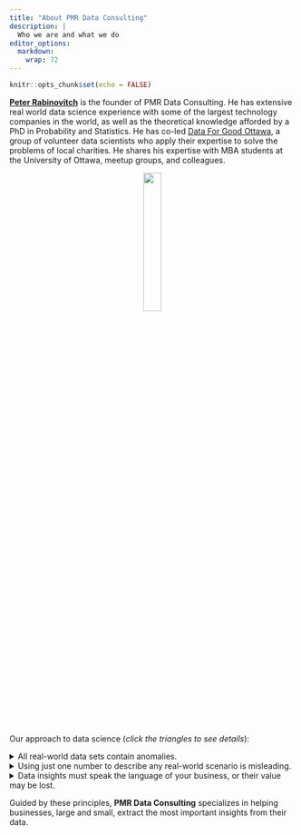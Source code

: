 ```yaml
---
title: "About PMR Data Consulting"
description: |
  Who we are and what we do
editor_options: 
  markdown: 
    wrap: 72
---
```


```r
knitr::opts_chunk$set(echo = FALSE)
```

[**Peter Rabinovitch**](https://www.linkedin.com/in/peter-rabinovitch/)
is the founder of PMR Data Consulting. He has extensive real world data
science experience with some of the largest technology companies in the
world, as well as the theoretical knowledge afforded by a PhD in
Probability and Statistics. He has co-led [Data For Good
Ottawa](https://ottawa.dataforgood.ca/), a group of volunteer data
scientists who apply their expertise to solve the problems of local
charities. He shares his expertise with MBA students at the University
of Ottawa, meetup groups, and colleagues.

<center>![](peter.jpg){width="25%"}</center>

Our approach to data science (*click the triangles to see details*):

<details>

<summary>All real-world data sets contain anomalies.</summary>

It is the job of the data scientist to ensure that anomalies are caught,
mitigated, and most importantly, that their impact is understood by
stakeholders before business decisions are made.

Anomalies may be data entry errors, coding errors, or some facet of your business that you do not yet understand.

The important question is "**what do the anomalies mean to your business' bottom line?**"

</details>

<details>

<summary>Using just one number to describe any real-world scenario is
misleading.</summary>

Your business is too complex to be captured by just one metric. You also
need to know a likely range for the metric (eg. a confidence interval),
and how this metric interacts with other metrics.

</details>

<details>

<summary>Data insights must speak the language of your business, or their value
may be lost.</summary>

If these insights aren't expressed in terms that resonate with business objectives and decision making processes, their potential to drive meaningful action and create value may be diminished.

</details>

Guided by these principles, **PMR Data Consulting** specializes in
helping businesses, large and small, extract the most important insights from their data.
